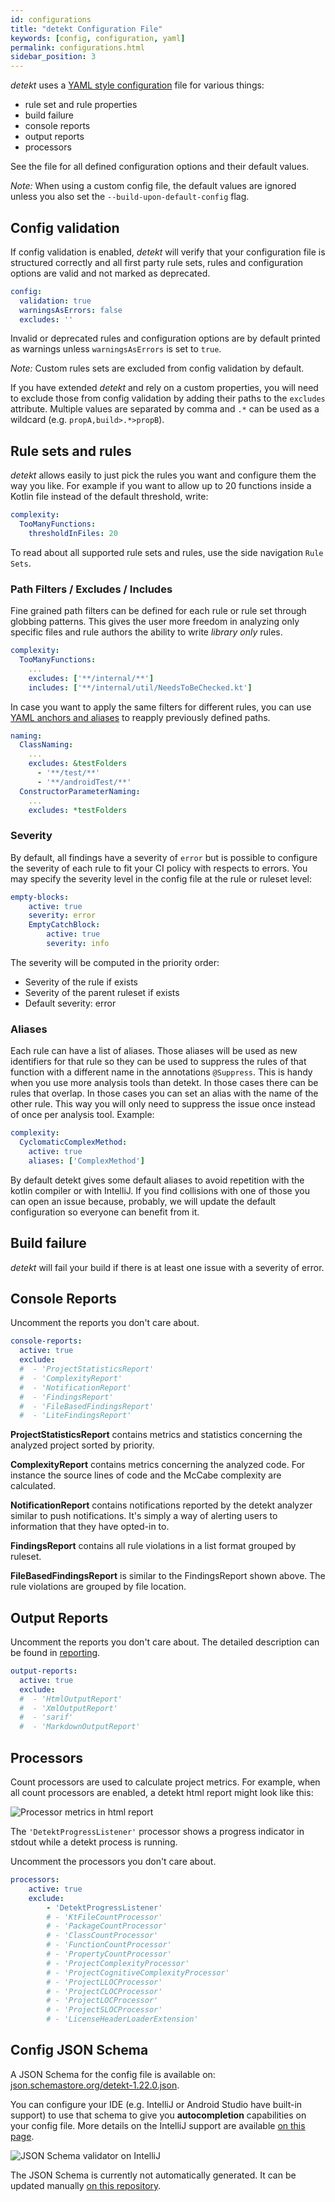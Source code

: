 ```yaml
---
id: configurations
title: "detekt Configuration File"
keywords: [config, configuration, yaml]
permalink: configurations.html
sidebar_position: 3
---
```



_detekt_ uses a [YAML style configuration](https://yaml.org/spec/1.2/spec.html) file for various things:

- rule set and rule properties
- build failure
- console reports
- output reports
- processors

See the <DefaultConfigurationFile /> file for all defined configuration options and their default values. 

_Note:_ When using a custom config file, the default values are ignored unless you also set the `--build-upon-default-config` flag.

## Config validation

If config validation is enabled, _detekt_ will verify that your configuration file is structured correctly and all first party rule sets, rules and configuration options are valid and not marked as deprecated.

```yaml
config:
  validation: true
  warningsAsErrors: false
  excludes: ''
```

Invalid or deprecated rules and configuration options are by default printed as warnings unless `warningsAsErrors` is set to `true`.

_Note:_ Custom rules sets are excluded from config validation by default.

If you have extended _detekt_ and rely on a custom properties, you will need to exclude those from config validation by adding their paths to the `excludes` attribute. Multiple values are separated by comma and `.*` can be used as a wildcard (e.g. `propA,build>.*>propB`).

## Rule sets and rules

_detekt_ allows easily to just pick the rules you want and configure them the way you like.
For example if you want to allow up to 20 functions inside a Kotlin file instead of the default threshold, write:

```yaml
complexity:
  TooManyFunctions:
    thresholdInFiles: 20
```

To read about all supported rule sets and rules, use the side navigation `Rule Sets`.

### Path Filters / Excludes / Includes

Fine grained path filters can be defined for each rule or rule set through globbing patterns.
This gives the user more freedom in analyzing only specific files
and rule authors the ability to write *library only* rules.

```yaml
complexity:
  TooManyFunctions:
    ...
    excludes: ['**/internal/**']
    includes: ['**/internal/util/NeedsToBeChecked.kt']
```

In case you want to apply the same filters for different rules, you can use
[YAML anchors and aliases](https://yaml.org/spec/1.2/spec.html#id2785586) to reapply previously defined paths.

```yaml
naming:
  ClassNaming:
    ...
    excludes: &testFolders
      - '**/test/**'
      - '**/androidTest/**'
  ConstructorParameterNaming:
    ...
    excludes: *testFolders
```

### Severity

By default, all findings have a severity of `error` but is possible to configure the severity of each rule to fit
your CI policy with respects to errors. You may specify the severity level in the config file at the rule or ruleset
level:

```yaml
empty-blocks:
    active: true
    severity: error
    EmptyCatchBlock:
        active: true
        severity: info
```

The severity will be computed in the priority order:

- Severity of the rule if exists
- Severity of the parent ruleset if exists
- Default severity: error

### Aliases

Each rule can have a list of aliases. Those aliases will be used as new identifiers for that rule so they can be used
to suppress the rules of that function with a different name in the annotations `@Suppress`. This is handy when you use
more analysis tools than detekt. In those cases there can be rules that overlap. In those cases you can set an alias
with the name of the other rule. This way you will only need to suppress the issue once instead of once per analysis
tool. Example:

```yaml
complexity:
  CyclomaticComplexMethod:
    active: true
    aliases: ['ComplexMethod']
```

By default detekt gives some default aliases to avoid repetition with the kotlin compiler or with IntelliJ. If you find
collisions with one of those you can open an issue because, probably, we will update the default configuration so
everyone can benefit from it.

## Build failure

_detekt_ will fail your build if there is at least one issue with a severity of error.

## Console Reports

Uncomment the reports you don't care about.

```yaml
console-reports:
  active: true
  exclude:
  #  - 'ProjectStatisticsReport'
  #  - 'ComplexityReport'
  #  - 'NotificationReport'
  #  - 'FindingsReport'
  #  - 'FileBasedFindingsReport'
  #  - 'LiteFindingsReport'
```

**ProjectStatisticsReport** contains metrics and statistics concerning the analyzed project sorted by priority.

**ComplexityReport** contains metrics concerning the analyzed code. 
For instance the source lines of code and the McCabe complexity are calculated.

**NotificationReport** contains notifications reported by the detekt analyzer similar to push notifications. 
It's simply a way of alerting users to information that they have opted-in to.

**FindingsReport** contains all rule violations in a list format grouped by ruleset.

**FileBasedFindingsReport** is similar to the FindingsReport shown above. 
The rule violations are grouped by file location.

## Output Reports

Uncomment the reports you don't care about. The detailed description can be found in [reporting](reporting.md).

```yaml
output-reports:
  active: true
  exclude:
  #  - 'HtmlOutputReport'
  #  - 'XmlOutputReport'
  #  - 'sarif'
  #  - 'MarkdownOutputReport'
```


## Processors

Count processors are used to calculate project metrics.
For example, when all count processors are enabled, a detekt html report might look like this:

![Processor metrics in html report](/img/tutorial/processor_metrics_in_html_report.png)

The `'DetektProgressListener'` processor shows a progress indicator in stdout while a detekt process is running.

Uncomment the processors you don't care about.

```yaml
processors:
    active: true
    exclude:
        - 'DetektProgressListener'
        # - 'KtFileCountProcessor'
        # - 'PackageCountProcessor'
        # - 'ClassCountProcessor'
        # - 'FunctionCountProcessor'
        # - 'PropertyCountProcessor'
        # - 'ProjectComplexityProcessor'
        # - 'ProjectCognitiveComplexityProcessor'
        # - 'ProjectLLOCProcessor'
        # - 'ProjectCLOCProcessor'
        # - 'ProjectLOCProcessor'
        # - 'ProjectSLOCProcessor'
        # - 'LicenseHeaderLoaderExtension'
```

## Config JSON Schema

A JSON Schema for the config file is available on: [json.schemastore.org/detekt-1.22.0.json](https://json.schemastore.org/detekt-1.22.0.json).

You can configure your IDE (e.g. IntelliJ or Android Studio have built-in support)
to use that schema to give you **autocompletion** capabilities on your config file.
More details on the IntelliJ support are available
[on this page](https://www.jetbrains.com/help/ruby/yaml.html#remote_json).

![JSON Schema validator on IntelliJ](/img/tutorial/json_schema_validator_intellij.png)

The JSON Schema is currently not automatically generated. It can be updated manually [on this repository](https://github.com/SchemaStore/schemastore).
